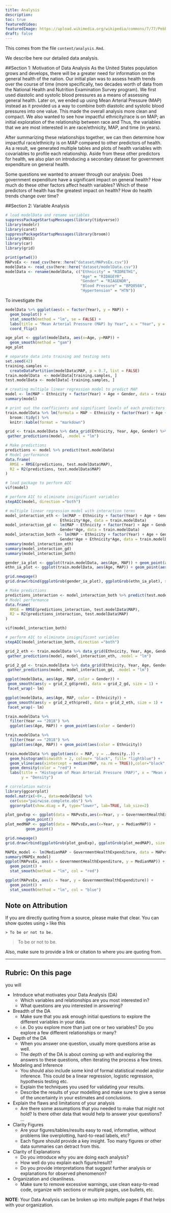 ```yaml
---
title: Analysis
description:
toc: true
featuredVideo:
featuredImage: https://upload.wikimedia.org/wikipedia/commons/7/77/Pebbleswithquarzite.jpg
draft: false
---
```


This comes from the file `content/analysis.Rmd`.

We describe here our detailed data analysis.

##Section 1: Motivation of Data Analysis
As the United States population grows and develops, there will be a greater need for information on the general health of the nation. Our initial plan was to assess health trends over the course of time (more specifically, two decades worth of data from the National Health and Nutrition Examination Survey program). We first used diastolic and systolic blood pressures as a means of assessing general health. Later on, we ended up using Mean Arterial Pressure (MAP) instead as it provided us a way to combine both diastolic and systolic blood pressures into one value. This made the overall analysis more clean and compact. We also wanted to see how impactful ethnicity/race is on MAP; an initial exploration of the relationship between race and Thus, the variables that we are most interested in are race/ethnicity, MAP, and time (in years). 

After summarizing these relationships together, we can then determine how impactful race/ethnicity is on MAP compared to other predictors of health. As a result, we generated multiple tables and plots of health variables with covariables to profile each relationship. Aside from these other predictors for health, we also plan on introducing a secondary dataset for government expenditure on general health. 

Some questions we wanted to answer through our analysis:
Does government expenditure have a significant impact on general health?
How much do these other factors affect health variables?
Which of these predictors of health has the greatest impact on health?
How do health trends change over time?

##Section 2: Variable Analysis
```r
# load modelData and rename variables
suppressPackageStartupMessages(library(tidyverse))
library(modelr)
library(caret)
suppressPackageStartupMessages(library(broom))
library(MASS)
library(car)
library(grid)

print(getwd())
MAPvsEx <- read_csv(here::here("dataset/MAPvsEx.csv"))
modelData <- read_csv(here::here("dataset/modelData.csv"))
modelData <- rename(modelData, c("Ethnicity" = "RIDRETH1",
                                 "Age" = "RIDAGEYR", 
                                 "Gender" = "RIAGENDR", 
                                 "Blood Pressure" = "BPQ050A", 
                                 "Hypertension" = "HTN"))
```

To investigate the 
```r
modelData %>% ggplot(aes(x = factor(Year), y = MAP)) +
  geom_boxplot() +
  stat_smooth(method = "lm", se = FALSE) +
  labs(title = "Mean Arterial Pressure (MAP) by Year", x = "Year", y = "Mean Arterial Pressure") +
  coord_flip()
```

```r
age_plot <- ggplot(modelData, aes(x=Age, y=MAP)) + 
  geom_smooth(method = "gam") 
age_plot
```



```r
# separate data into training and testing sets
set.seed(42)
training.samples <- 
  createDataPartition(modelData$MAP, p = 0.7, list = FALSE)
train.modelData  <- modelData[training.samples, ]
test.modelData <- modelData[-training.samples, ]
```


```r
# creating multiple linear regression model to predict MAP
model <- lm(MAP ~ Ethnicity + factor(Year) + Age + Gender, data = train.modelData)
summary(model) 
```


```r
# print out the coefficients and significant levels of each predictors
train.modelData %>% lm(formula = MAP ~ Ethnicity + factor(Year) + Age + Gender) %>% 
  broom::tidy() %>%
  knitr::kable(format = "markdown")
```

```r
grid <- train.modelData %>% data_grid(Ethnicity, Year, Age, Gender) %>% 
 gather_predictions(model, .model = "lm")

# Make predictions
predictions <- model %>% predict(test.modelData)
# Model performance
data.frame(
  RMSE = RMSE(predictions, test.modelData$MAP),
  R2 = R2(predictions, test.modelData$MAP)
)
```



```r
# load package to perform AIC
vif(model)
```


```r
# perform AIC to eliminate insignificant variables
stepAIC(model, direction ="both")
```


```r
# multiple linear regression model with interaction terms 
model_interaction_eth <- lm(MAP ~ Ethnicity + factor(Year) + Age + Gender +  
                        Ethnicity*Age, data = train.modelData)
model_interaction_gd <- lm(MAP ~ Ethnicity + factor(Year) + Age + Gender +  
                        Gender*Age, data = train.modelData)
model_interaction_both <- lm(MAP ~ Ethnicity + factor(Year) + Age + Gender +  
                        Gender*Age + Ethnicity*Age, data = train.modelData)
summary(model_interaction_eth)
summary(model_interaction_gd)
summary(model_interaction_both)
```

```r
gender_ia_plot <- ggplot(train.modelData, aes(Age, MAP)) + geom_point(aes(color = Gender)) 
ethn_ia_plot <- ggplot(train.modelData, aes(Age, MAP)) + geom_point(aes(color = Ethnicity))

grid.newpage()
grid.draw(rbind(ggplotGrob(gender_ia_plot), ggplotGrob(ethn_ia_plot), size = "last"))
```


```r
# Make predictions
predictions_interaction <- model_interaction_both %>% predict(test.modelData)
# Model performance
data.frame(
  RMSE = RMSE(predictions_interaction, test.modelData$MAP),
  R2 = R2(predictions_interaction, test.modelData$MAP)
)
```



```r
vif(model_interaction_both)
```


```r
# perform AIC to eliminate insignificant variables
stepAIC(model_interaction_both, direction ="both")
```

```r
grid_2_eth <- train.modelData %>% data_grid(Ethnicity, Year, Age, Gender) %>% # needs both variables
 gather_predictions(model, model_interaction_eth, .model = "lm")

grid_2_gd <- train.modelData %>% data_grid(Ethnicity, Year, Age, Gender) %>% # needs both variables
 gather_predictions(model, model_interaction_gd, .model = "lm")

ggplot(modelData, aes(Age, MAP, color = Gender)) + 
 geom_smooth(aes(y = grid_2_gd$pred), data = grid_2_gd, size = 1) +
 facet_wrap(~ lm)

ggplot(modelData, aes(Age, MAP, color = Ethnicity)) + 
 geom_smooth(aes(y = grid_2_eth$pred), data = grid_2_eth, size = 1) +
 facet_wrap(~ lm)
```





```r
train.modelData %>%
  filter(Year == "2018") %>%
  ggplot(aes(Age, MAP)) + geom_point(aes(color = Gender)) 
```



```r
train.modelData %>%
  filter(Year == "2018") %>%
  ggplot(aes(Age, MAP)) + geom_point(aes(color = Ethnicity)) 
```

```r
train.modelData %>% ggplot(aes(x = MAP, y = ..density..)) +
  geom_histogram(binwidth = 2, colour= "black", fill= "lightblue") +
  geom_vline(aes(xintercept = median(MAP, na.rm = TRUE)),color="black", linetype="dashed", size=1) +
  geom_density(color = "red") +
  labs(title = "Histogram of Mean Arterial Pressure (MAP)", x = "Mean Arterial Pressure (MAP) (mmHg)", 
       y = "Density") 
```



```r
# correlation matrix
library(ggcorrplot)
model.matrix(~0+., data=modelData) %>% 
  cor(use="pairwise.complete.obs") %>% 
  ggcorrplot(show.diag = F, type="lower", lab=TRUE, lab_size=2)
```





```r
plot_govExp <- ggplot(data = MAPvsEx,aes(x=Year, y = GovernmentHealthExpenditure)) + 
         geom_point()
plot_medMAP <- ggplot(data = MAPvsEx,aes(x=Year, y = MedianMAP)) + 
         geom_point()

grid.newpage()
grid.draw(rbind(ggplotGrob(plot_govExp), ggplotGrob(plot_medMAP), size = "last"))
```


```r
MAPEx_model <- lm(MedianMAP ~ GovernmentHealthExpenditure, data = MAPvsEx)
summary(MAPEx_model)
ggplot(MAPvsEx, aes(x = GovernmentHealthExpenditure, y = MedianMAP)) + 
  geom_point() +
  stat_smooth(method = "lm", col = "red")
```


```r
ggplot(MAPvsEx, aes(x = Year, y = GovernmentHealthExpenditure)) + 
  geom_point() +
  stat_smooth(method = "lm", col = "blue")
```


## Note on Attribution

If you are directly quoting from a source, please make that clear. You can show quotes using `>` like this

```
> To be or not to be.
```

> To be or not to be.

Also, make sure to provide a link or citation to where you are quoting from.

-------


## Rubric: On this page

you will


* Introduce what motivates your Data Analysis (DA)
  * Which variables and relationships are you most interested in?
  * What questions are you interested in answering?
* Breadth of the DA
  * Make sure that you ask enough initial questions to explore the different variables in your data.
  * i.e. Do you explore more than just one or two variables? Do you explore a few different relationships or many?
* Depth of the DA
  * When you answer one question, usually more questions arise as well. 
  * The depth of the DA is about coming up with and exploring the answers to these questions, often iterating the process a few times.
* Modeling and Inference 
  * You should also include some kind of formal statistical model and/or inference. This could be a linear regression, logistic regression, hypothesis testing etc.
  * Explain the techniques you used for validating your results.
  * Describe the results of your modelling and make sure to give a sense of the uncertainty in your estimates and conclusions.
* Explain the flaws and limitations of your analysis
  * Are there some assumptions that you needed to make that might not hold? Is there other data that would help to answer your questions? ...
* Clarity Figures
  * Are your figures/tables/results easy to read, informative, without problems like overplotting, hard-to-read labels, etc?
  * Each figure should provide a key insight. Too many figures or other data summaries can detract from this.
* Clarity of Explanations
  * Do you introduce why you are doing each analysis?
  * How well do you explain each figure/result?
  * Do you provide interpretations that suggest further analysis or explanations for observed phenomenon?
* Organization and cleanliness.
  * Make sure to remove excessive warnings, use clean easy-to-read code, organize with sections or multiple pages, use bullets, etc.
  
  
**NOTE**: Your Data Analysis can be broken up into multiple pages if that helps with your organization.


